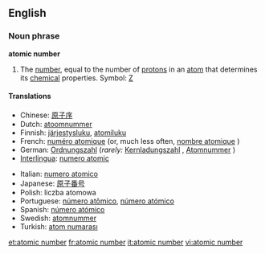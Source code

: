 ==English==

===Noun phrase===
{{rfc-xphrase|Noun phrase}}
'''atomic number'''

# The [[number]], equal to the number of [[proton]]s in an [[atom]] that determines its [[chemical]] properties.  Symbol: [[Z]]

====Translations====
{{top}}
*Chinese: [[原子序]]
*Dutch: [[atoomnummer]] {{n}}
*Finnish: [[järjestysluku]], [[atomiluku]]
*French: [[numéro atomique]] {{m}} (or, much less often, [[nombre atomique]] {{m}})
*German: [[Ordnungszahl]] {{f}} (''rarely:'' [[Kernladungszahl]] {{f}}, [[Atomnummer]] {{f}})
*[[Interlingua]]: [[numero atomic]]
{{mid}}
*Italian: [[numero atomico]]
*Japanese: [[原子番号]]
*Polish: liczba atomowa {{f}}
*Portuguese: [[número atômico]], [[número atómico]]
*Spanish: [[número atómico]]
*Swedish: [[atomnummer]] {{n}}
*Turkish: [[atom numarası]]
{{bottom}}

[[et:atomic number]]
[[fr:atomic number]]
[[it:atomic number]]
[[vi:atomic number]]